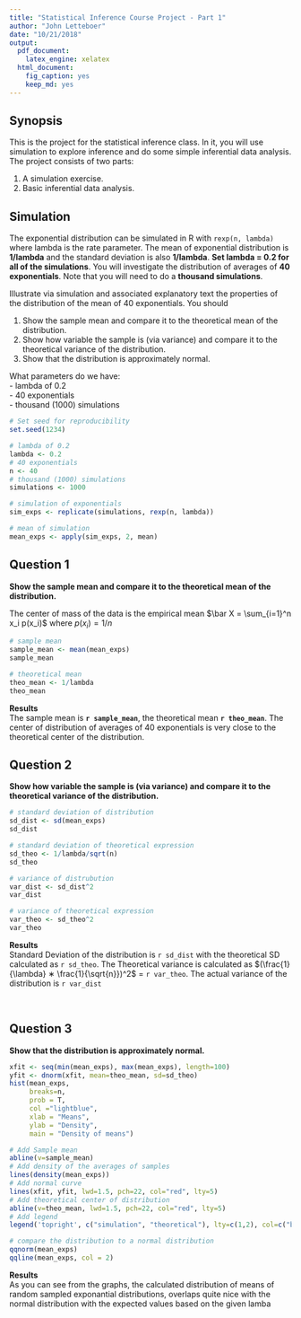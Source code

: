 ```yaml
---
title: "Statistical Inference Course Project - Part 1"
author: "John Letteboer"
date: "10/21/2018"
output:
  pdf_document: 
    latex_engine: xelatex
  html_document:
    fig_caption: yes
    keep_md: yes
---
```


## Synopsis
This is the project for the statistical inference class. In it, you will use simulation to explore inference and do some simple inferential data analysis. The project consists of two parts:

1. A simulation exercise.
2. Basic inferential data analysis.

## Simulation

The exponential distribution can be simulated in R with `rexp(n, lambda)` where lambda is the rate parameter. The mean of exponential distribution is **1/lambda** and the standard deviation is also **1/lambda**. **Set lambda = 0.2 for all of the simulations**. You will investigate the distribution of averages of **40 exponentials**. Note that you will need to do a **thousand simulations**.

Illustrate via simulation and associated explanatory text the properties of the distribution of the mean of 40 exponentials. You should  


1. Show the sample mean and compare it to the theoretical mean of the distribution.  
2. Show how variable the sample is (via variance) and compare it to the theoretical variance of the distribution.  
3. Show that the distribution is approximately normal.  

What parameters do we have:  
- lambda of 0.2  
- 40 exponentials  
- thousand (1000) simulations

```r
# Set seed for reproducibility
set.seed(1234)

# lambda of 0.2
lambda <- 0.2
# 40 exponentials
n <- 40
# thousand (1000) simulations
simulations <- 1000

# simulation of exponentials
sim_exps <- replicate(simulations, rexp(n, lambda))

# mean of simulation
mean_exps <- apply(sim_exps, 2, mean)
```

## Question 1
**Show the sample mean and compare it to the theoretical mean of the distribution.**  

The center of mass of the data is the empirical mean $\bar X = \sum_{i=1}^n x_i p(x_i)$ where $p(x_i) = 1/n$

```r
# sample mean
sample_mean <- mean(mean_exps)
sample_mean

# theoretical mean
theo_mean <- 1/lambda
theo_mean
```

**Results**  
The sample mean is **`r sample_mean`**, the theoretical mean **`r theo_mean`**. The center of distribution of averages of 40 exponentials is very close to the theoretical center of the distribution.

## Question 2
**Show how variable the sample is (via variance) and compare it to the theoretical variance of the distribution.**

```r
# standard deviation of distribution
sd_dist <- sd(mean_exps)
sd_dist

# standard deviation of theoretical expression
sd_theo <- 1/lambda/sqrt(n)
sd_theo

# variance of distrubution
var_dist <- sd_dist^2
var_dist

# variance of theoretical expression
var_theo <- sd_theo^2
var_theo
```

**Results**  
Standard Deviation of the distribution is `r sd_dist` with the theoretical SD calculated as `r sd_theo`. The Theoretical variance is calculated as $(\frac{1}{\lambda} ∗ \frac{1}{\sqrt{n}})^2$ = `r var_theo`. The actual variance of the distribution is `r var_dist`

\  

## Question 3
**Show that the distribution is approximately normal.**

```r
xfit <- seq(min(mean_exps), max(mean_exps), length=100)
yfit <- dnorm(xfit, mean=theo_mean, sd=sd_theo)
hist(mean_exps,
     breaks=n,
     prob = T,
     col ="lightblue",
     xlab = "Means",
     ylab = "Density",
     main = "Density of means")

# Add Sample mean
abline(v=sample_mean)
# Add density of the averages of samples
lines(density(mean_exps))
# Add normal curve
lines(xfit, yfit, lwd=1.5, pch=22, col="red", lty=5)
# Add theoretical center of distribution
abline(v=theo_mean, lwd=1.5, pch=22, col="red", lty=5)
# Add legend
legend('topright', c("simulation", "theoretical"), lty=c(1,2), col=c("black", "red"))

# compare the distribution to a normal distribution
qqnorm(mean_exps)
qqline(mean_exps, col = 2)
```

**Results**  
As you can see from the graphs, the calculated distribution of means of random sampled exponantial distributions, overlaps quite nice with the normal distribution with the expected values based on the given lamba